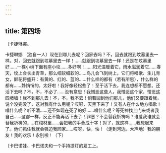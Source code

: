 ```yaml
---
---
---
```

title: 第四场
---




〔卡捷琳娜。





卡捷琳娜 （独自一人）现在到哪儿去呢？回家去吗？不，回去就跟到坟墓里去一样。对，回去就跟到坟墓里去一样！……就跟到坟墓里去一样！还是在坟墓里好……一棵小树下面有座小坟……多好啊！……阳光温暖着它，雨水滋润着它……春天，坟上会长出青草，那么细软细软的……鸟儿会飞到树上，它们将唱歌、生儿育女，鲜花将盛开：有黄的、红的、蓝的……什么样的都有（若有所思），什么样的都有……静悄悄的，太好啦！我好像轻松些了！至于活下去，我连想都不愿想。还活下去吗？不，不，不必了……没有意思！我憎恶这些人，我憎恶这个家，憎恶这四堵墙！我不到那儿去！不，不，我不去！倘若回到他们那儿，他们又要跟着我，说个没完没了，这对我有什么用呢？哎呀，天黑下来了！又有人在什么地方唱歌！唱什么呢？听不清……还不如现在死了的好……唱什么呢？等死神找上门来或者我自己……这都一样，反正不能再活下去了！罪恶？不会替我祈祷吗？谁爱我谁就会替我祈祷的……在棺材里……会把我的手叠成十字！对了，就这样……我想起来了。他们抓住我就会强迫我回家……哎呀，快，快！（走到河边。大声地）我的朋友！我的欢乐！永别啦！（下）

〔卡巴诺娃、卡巴诺夫和一个手持提灯的雇工上。